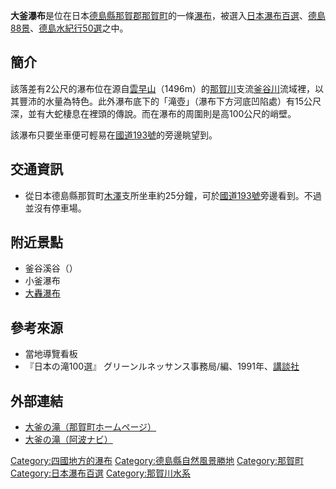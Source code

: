 {{Infobox waterfall
|name= 大釜瀑布
|photo= Ogama Falls 01.JPG
|photo_width = 300px
|coords = {{coord|33|52|56.01|N|134|16|56.11|E|}}
|location= {{JPN}}[[德島縣|德島縣]][[那賀町|那賀町]]
|height_longest= 20
|width= 
|watercourse= [[那賀川|那賀川]]水系[[釜谷川|釜谷川]]
}}
{{japanese|大釜の滝|おおがまのたき|Oogama no Taki}}
'''大釜瀑布'''是位在日本[[德島縣|德島縣]][[那賀郡|那賀郡]][[那賀町|那賀町]]的一條[[瀑布|瀑布]]，被選入[[日本瀑布百選|日本瀑布百選]]、[[德島88景|德島88景]]、[[德島水紀行50選|德島水紀行50選]]之中。

== 簡介 ==
該落差有2公尺的瀑布位在源自[[雲早山|雲早山]]（1496m）的[[那賀川|那賀川]]支流[[釜谷川|釜谷川]]流域裡，以其豐沛的水量為特色。此外瀑布底下的「滝壺」（瀑布下方河底凹陷處）有15公尺深，並有大蛇棲息在裡頭的傳說。而在瀑布的周圍則是高100公尺的峭壁。

該瀑布只要坐車便可輕易在[[國道193號|國道193號]]的旁邊眺望到。

== 交通資訊 ==
*從日本德島縣那賀町[[木澤村_(徳島縣)|木澤]]支所坐車約25分鐘，可於[[國道193號|國道193號]]旁邊看到。不過並沒有停車場。

== 附近景點 ==
{{commons|Category:Ogama Falls}}
*釜谷溪谷（{{lang-ja|釜ヶ谷渓谷}}）
*小釜瀑布
*[[大轟瀑布|大轟瀑布]]

== 參考來源 ==
* 當地導覽看板
*『日本の滝100選』 グリーンルネッサンス事務局/編、1991年、[[講談社|講談社]]

== 外部連結 ==
*[https://web.archive.org/web/20110413093958/http://www.town.tokushima-naka.lg.jp/kanko/kankolist/kisawa/002.html 大釜の滝（那賀町ホームページ）]
*[https://web.archive.org/web/20110718113220/http://www.awanavi.jp/article/0000808.html 大釜の滝（阿波ナビ）]
{{Japan-geo-stub}}
{{DEFAULTSORT:Ogama no Taki}}
[[Category:四國地方的瀑布|Category:四國地方的瀑布]]
[[Category:德島縣自然風景勝地|Category:德島縣自然風景勝地]]
[[Category:那賀町|Category:那賀町]]
[[Category:日本瀑布百選|Category:日本瀑布百選]]
[[Category:那賀川水系|Category:那賀川水系]]